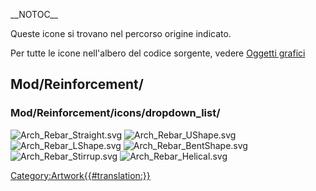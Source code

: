 __NOTOC__
<languages/>

Queste icone si trovano nel percorso origine indicato. 

Per tutte le icone nell'albero del codice sorgente, vedere [[Artwork/it|Oggetti grafici]]

== Mod/Reinforcement/ ==

=== Mod/Reinforcement/icons/dropdown_list/ ===

[[File:Arch_Rebar_Straight.svg]]
[[File:Arch_Rebar_UShape.svg]]
[[File:Arch_Rebar_LShape.svg]]
[[File:Arch_Rebar_BentShape.svg]]
[[File:Arch_Rebar_Stirrup.svg]]
[[File:Arch_Rebar_Helical.svg]]


[[Category:Artwork{{#translation:}}]]